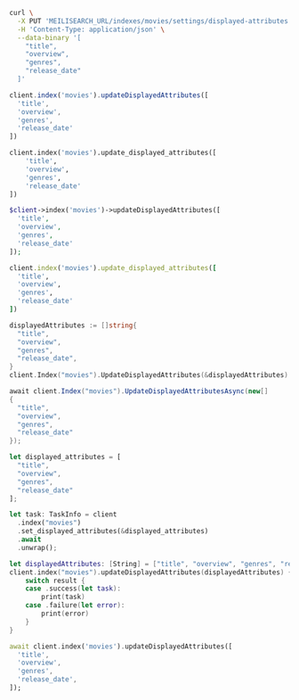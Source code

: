 <CodeGroup>

```bash cURL
curl \
  -X PUT 'MEILISEARCH_URL/indexes/movies/settings/displayed-attributes' \
  -H 'Content-Type: application/json' \
  --data-binary '[
    "title",
    "overview",
    "genres",
    "release_date"
  ]'
```

```javascript JS
client.index('movies').updateDisplayedAttributes([
  'title',
  'overview',
  'genres',
  'release_date'
])
```

```python Python
client.index('movies').update_displayed_attributes([
    'title',
    'overview',
    'genres',
    'release_date'
])
```

```php PHP
$client->index('movies')->updateDisplayedAttributes([
  'title',
  'overview',
  'genres',
  'release_date'
]);
```

```ruby Ruby
client.index('movies').update_displayed_attributes([
  'title',
  'overview',
  'genres',
  'release_date'
])
```

```go Go
displayedAttributes := []string{
  "title",
  "overview",
  "genres",
  "release_date",
}
client.Index("movies").UpdateDisplayedAttributes(&displayedAttributes)
```

```csharp C#
await client.Index("movies").UpdateDisplayedAttributesAsync(new[]
{
  "title",
  "overview",
  "genres",
  "release_date"
});
```

```rust Rust
let displayed_attributes = [
  "title",
  "overview",
  "genres",
  "release_date"
];

let task: TaskInfo = client
  .index("movies")
  .set_displayed_attributes(&displayed_attributes)
  .await
  .unwrap();
```

```swift Swift
let displayedAttributes: [String] = ["title", "overview", "genres", "release_date"]
client.index("movies").updateDisplayedAttributes(displayedAttributes) { (result) in
    switch result {
    case .success(let task):
        print(task)
    case .failure(let error):
        print(error)
    }
}
```

```dart Dart
await client.index('movies').updateDisplayedAttributes([
  'title',
  'overview',
  'genres',
  'release_date',
]);
```
</CodeGroup>